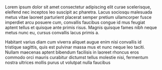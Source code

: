 Lorem ipsum dolor sit amet consectetur adipiscing elit curae scelerisque, eleifend nec inceptos leo suscipit ac pharetra. Lacus sociosqu malesuada metus vitae laoreet parturient placerat semper pretium ullamcorper fusce imperdiet arcu posuere cum, convallis faucibus congue id mus feugiat aptent tellus et quisque ante primis risus. Magnis quisque fames nibh neque metus nunc eu, cursus convallis lacus primis a.

Habitant varius diam cum viverra aliquet augue enim nisi convallis id tristique sagittis, quis est pulvinar massa mus et nunc neque leo taciti. Nullam maecenas aptent bibendum facilisis in laoreet rhoncus eros commodo orci mauris curabitur dictumst tellus molestie nisi, fermentum nostra ultrices mollis purus ut volutpat nulla faucibus 